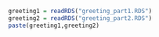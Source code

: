 ```r
greeting1 = readRDS("greeting_part1.RDS")
greeting2 = readRDS("greeting_part2.RDS")
paste(greeting1,greeting2)
```
